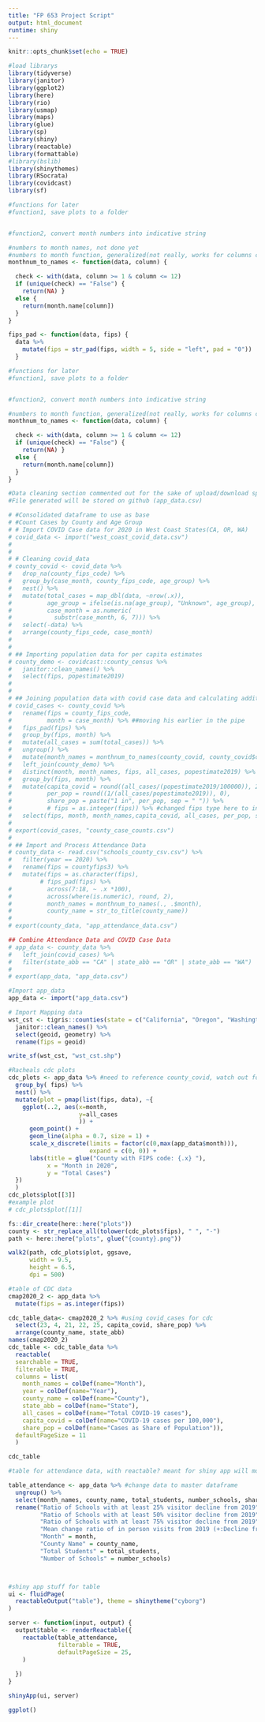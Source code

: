```yaml
---
title: "FP 653 Project Script"
output: html_document
runtime: shiny
---
```


```r
knitr::opts_chunk$set(echo = TRUE)
```


```r
#load librarys 
library(tidyverse)
library(janitor)
library(ggplot2)
library(here)
library(rio)
library(usmap)
library(maps)
library(glue)
library(sp)
library(shiny)
library(reactable)
library(formattable)
#library(bslib)
library(shinythemes)
library(RSocrata)
library(covidcast)
library(sf)

```

```r
#functions for later
#function1, save plots to a folder 


#function2, convert month numbers into indicative string 

#numbers to month names, not done yet
#numbers to month function, generalized(not really, works for columns consisitng of numeric 1-12) doesnt work on grouped data, feed to mutate  
monthnum_to_names <- function(data, column) {

  check <- with(data, column >= 1 & column <= 12)
  if (unique(check) == "False") {
    return(NA) }
  else {
    return(month.name[column])
  } 
}

fips_pad <- function(data, fips) {
  data %>% 
    mutate(fips = str_pad(fips, width = 5, side = "left", pad = "0"))
  }


```



```r
#functions for later
#function1, save plots to a folder 


#function2, convert month numbers into indicative string 

#numbers to month function, generalized(not really, works for columns consisitng of numeric 1-12) doesnt work on grouped data, feed to mutate  
monthnum_to_names <- function(data, column) {

  check <- with(data, column >= 1 & column <= 12)
  if (unique(check) == "False") {
    return(NA) }
  else {
    return(month.name[column])
  } 
}

```


```r
#Data cleaning section commented out for the sake of upload/download speed and file size requirments.
#File generated will be stored on github (app_data.csv) 

# #Consolidated dataframe to use as base
# #Count Cases by County and Age Group
# # Import COVID Case data for 2020 in West Coast States(CA, OR, WA)
# covid_data <- import("west_coast_covid_data.csv")
#   
# 
# # Cleaning covid_data
# county_covid <- covid_data %>%
#   drop_na(county_fips_code) %>% 
#   group_by(case_month, county_fips_code, age_group) %>% 
#   nest() %>% 
#   mutate(total_cases = map_dbl(data, ~nrow(.x)),
#          age_group = ifelse(is.na(age_group), "Unknown", age_group),
#          case_month = as.numeric(
#            substr(case_month, 6, 7))) %>% 
#   select(-data) %>% 
#   arrange(county_fips_code, case_month)
# 
# 
# ## Importing population data for per capita estimates
# county_demo <- covidcast::county_census %>% 
#   janitor::clean_names() %>% 
#   select(fips, popestimate2019)
# 
# 
# ## Joining population data with covid case data and calculating additional variables
# covid_cases <- county_covid %>%
#   rename(fips = county_fips_code,
#          month = case_month) %>% ##moving his earlier in the pipe
#   fips_pad(fips) %>% 
#   group_by(fips, month) %>%
#   mutate(all_cases = sum(total_cases)) %>%
#   ungroup() %>%
#   mutate(month_names = monthnum_to_names(county_covid, county_covid$case_month)) %>%
#   left_join(county_demo) %>%
#   distinct(month, month_names, fips, all_cases, popestimate2019) %>%
#   group_by(fips, month) %>%
#   mutate(capita_covid = round((all_cases/(popestimate2019/100000)), 2),
#          per_pop = round((1/(all_cases/popestimate2019)), 0),
#          share_pop = paste("1 in", per_pop, sep = " ")) %>%
#          # fips = as.integer(fips)) %>% #changed fips type here to integer for later use
#   select(fips, month, month_names,capita_covid, all_cases, per_pop, share_pop)
# 
# export(covid_cases, "county_case_counts.csv")
# 
# ## Import and Process Attendance Data
# county_data <- read.csv("schools_county_csv.csv") %>% 
#   filter(year == 2020) %>% 
#   rename(fips = countyfips3) %>% 
#   mutate(fips = as.character(fips),
         # fips_pad(fips) %>% 
#          across(7:18, ~ .x *100),
#          across(where(is.numeric), round, 2),
#          month_names = monthnum_to_names(., .$month),
#          county_name = str_to_title(county_name))
# 
# export(county_data, "app_attendance_data.csv")

## Combine Attendance Data and COVID Case Data
# app_data <- county_data %>%
#   left_join(covid_cases) %>%
#   filter(state_abb == "CA" | state_abb == "OR" | state_abb == "WA")
# 
# export(app_data, "app_data.csv")

#Import app_data
app_data <- import("app_data.csv")

# Import Mapping data
wst_cst <- tigris::counties(state = c("California", "Oregon", "Washington")) %>%
  janitor::clean_names() %>%
  select(geoid, geometry) %>%
  rename(fips = geoid)

write_sf(wst_cst, "wst_cst.shp")

```



```r
#Racheals cdc plots
cdc_plots <- app_data %>% #need to reference county_covid, watch out for some column names for the time being 
  group_by( fips) %>% 
  nest() %>% 
  mutate(plot = pmap(list(fips, data), ~{
    ggplot(..2, aes(x=month,
                    y=all_cases
                    )) +
      geom_point() +
      geom_line(alpha = 0.7, size = 1) +
      scale_x_discrete(limits = factor(c(0,max(app_data$month))), 
                       expand = c(0, 0)) +
      labs(title = glue("County with FIPS code: {.x} "),
           x = "Month in 2020",
           y = "Total Cases")
  })
  )
cdc_plots$plot[[3]]
#example plot
# cdc_plots$plot[[1]]  

fs::dir_create(here::here("plots"))
county <- str_replace_all(tolower(cdc_plots$fips), " ", "-")
path <- here::here("plots", glue("{county}.png"))

walk2(path, cdc_plots$plot, ggsave,
      width = 9.5, 
      height = 6.5,
      dpi = 500)


```


```r
#table of CDC data
cmap2020_2 <- app_data %>% 
  mutate(fips = as.integer(fips))

cdc_table_data<- cmap2020_2 %>% #using covid_cases for cdc 
  select(23, 4, 21, 22, 25, capita_covid, share_pop) %>% 
  arrange(county_name, state_abb)
names(cmap2020_2)
cdc_table <- cdc_table_data %>% 
  reactable(
  searchable = TRUE,
  filterable = TRUE,
  columns = list(
    month_names = colDef(name="Month"),
    year = colDef(name="Year"),
    county_name = colDef(name="County"),
    state_abb = colDef(name="State"),
    all_cases = colDef(name="Total COVID-19 cases"),
    capita_covid = colDef(name="COVID-19 cases per 100,000"),
    share_pop = colDef(name="Cases as Share of Population")),
  defaultPageSize = 11
  )

cdc_table

```


```r
#table for attendance data, with reactable? meant for shiny app will move it to the app once I know whats going on

table_attendance <- app_data %>% #change data to master dataframe
  ungroup() %>%
  select(month_names, county_name, total_students, number_schools, share_all_closed_25, share_all_closed_50, share_all_closed_75, mean_all_change) %>% #watch out for what fips is called later on
  rename("Ratio of Schools with at least 25% visitor decline from 2019" = share_all_closed_25,
         "Ratio of Schools with at least 50% visitor decline from 2019" = share_all_closed_50,
         "Ratio of Schools with at least 75% visitor decline from 2019" = share_all_closed_75,
         "Mean change ratio of in person visits from 2019 (+:Decline from 2019,-:Increase from 2019)" = mean_all_change,
         "Month" = month,
         "County Name" = county_name,
         "Total Students" = total_students,
         "Number of Schools" = number_schools)



#shiny app stuff for table
ui <- fluidPage(
  reactableOutput("table"), theme = shinytheme("cyborg")
)

server <- function(input, output) {
  output$table <- renderReactable({
    reactable(table_attendance,
              filterable = TRUE,
              defaultPageSize = 25,
    )
    
  })
}

shinyApp(ui, server)

ggplot()


```